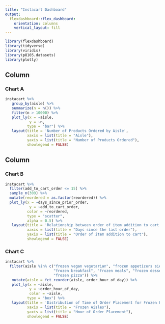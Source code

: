 ```yaml
---
title: "Instacart Dashboard"
output: 
  flexdashboard::flex_dashboard:
    orientation: columns
    vertical_layout: fill
---
```


```r
library(flexdashboard)
library(tidyverse)
library(viridis)
library(p8105.datasets)
library(plotly)
```

Column {data-width=650}
-----------------------------------------------------------------------

### Chart A

```r
instacart %>% 
   group_by(aisle) %>% 
   summarize(n = n()) %>%
   filter(n > 10000) %>%
   plot_ly(x = ~aisle, 
           y = ~n, 
          type = "bar") %>% 
   layout(title = 'Number of Products Ordered by Aisle',
          xaxis = list(title = "Aisle"), 
          yaxis = list(title = "Number of Products Ordered"), 
          showlegend = FALSE)
```

Column {data-width=350}
-----------------------------------------------------------------------

### Chart B

```r
instacart %>% 
  filter(add_to_cart_order <= 15) %>%
  sample_n(300) %>%
  mutate(reordered = as.factor(reordered)) %>%
  plot_ly(x = ~days_since_prior_order, 
           y = ~add_to_cart_order,
          color = ~reordered,
          type = "scatter", 
          alpha = 0.5) %>% 
   layout(title = 'Relationship between order of item addition to cart and time elapsed since last order',
          xaxis = list(title = "Days since the last order"), 
          yaxis = list(title = "Order of item addition to cart"), 
          showlegend = FALSE)
```

### Chart C

```r
instacart %>% 
  filter(aisle %in% c("frozen vegan vegetarian", "frozen appetizers sides",
                      "frozen breakfast", "frozen meals", "frozen dessert", 
                      "frozen pizza")) %>%
   mutate(aisle = fct_reorder(aisle, order_hour_of_day)) %>%
   plot_ly(x = ~aisle, 
           y = ~order_hour_of_day,
           color = ~aisle,
          type = "box") %>% 
   layout(title = 'Distribution of Time of Order Placement for Frozen Food',
          xaxis = list(title = "Frozen Aisles"), 
          yaxis = list(title = "Hour of Order Placement"), 
          showlegend = FALSE)
```

